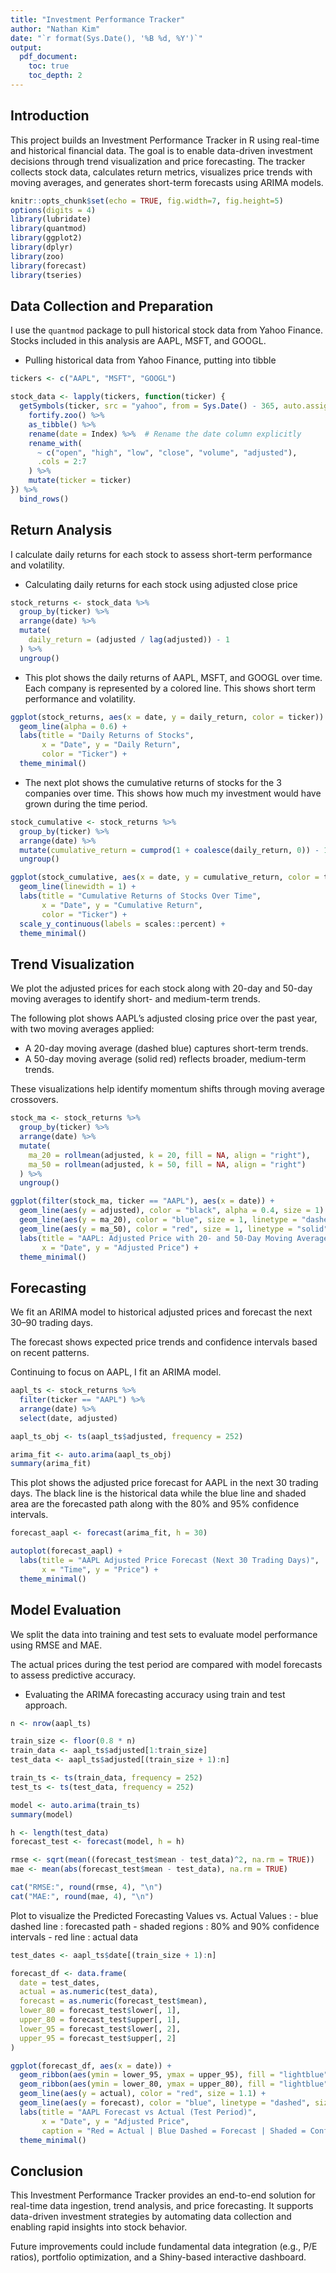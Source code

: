 ```yaml
---
title: "Investment Performance Tracker"
author: "Nathan Kim"
date: "`r format(Sys.Date(), '%B %d, %Y')`"
output: 
  pdf_document:
    toc: true
    toc_depth: 2
---
```


## Introduction

This project builds an Investment Performance Tracker in R using real-time and historical financial data. The goal is to enable data-driven investment decisions through trend visualization and price forecasting. The tracker collects stock data, calculates return metrics, visualizes price trends with moving averages, and generates short-term forecasts using ARIMA models.

```r
knitr::opts_chunk$set(echo = TRUE, fig.width=7, fig.height=5)
options(digits = 4) 
library(lubridate)
library(quantmod)
library(ggplot2)
library(dplyr)
library(zoo)
library(forecast)
library(tseries)
```

## Data Collection and Preparation

I use the `quantmod` package to pull historical stock data from Yahoo Finance. Stocks included in this analysis are AAPL, MSFT, and GOOGL.


 - Pulling historical data from Yahoo Finance, putting into tibble
```r
tickers <- c("AAPL", "MSFT", "GOOGL")

stock_data <- lapply(tickers, function(ticker) {
  getSymbols(ticker, src = "yahoo", from = Sys.Date() - 365, auto.assign = FALSE) %>%
    fortify.zoo() %>%
    as_tibble() %>%
    rename(date = Index) %>%  # Rename the date column explicitly
    rename_with(
      ~ c("open", "high", "low", "close", "volume", "adjusted"),
      .cols = 2:7
    ) %>%
    mutate(ticker = ticker)
}) %>%
  bind_rows()
```

## Return Analysis

I calculate daily returns for each stock to assess short-term performance and volatility.

 - Calculating daily returns for each stock using adjusted close price

```r
stock_returns <- stock_data %>%
  group_by(ticker) %>%
  arrange(date) %>%
  mutate(
    daily_return = (adjusted / lag(adjusted)) - 1
  ) %>%
  ungroup()
```
 - This plot shows the daily returns of AAPL, MSFT, and GOOGL over time. Each company is represented by a colored line. This shows short term performance and volatility.
```r
ggplot(stock_returns, aes(x = date, y = daily_return, color = ticker)) +
  geom_line(alpha = 0.6) +
  labs(title = "Daily Returns of Stocks",
       x = "Date", y = "Daily Return",
       color = "Ticker") +
  theme_minimal()
```
 - The next plot shows the cumulative returns of stocks for the 3 companies over time. This shows how much my investment would have grown during the time period.

```r
stock_cumulative <- stock_returns %>%
  group_by(ticker) %>%
  arrange(date) %>%
  mutate(cumulative_return = cumprod(1 + coalesce(daily_return, 0)) - 1) %>%
  ungroup()

ggplot(stock_cumulative, aes(x = date, y = cumulative_return, color = ticker)) +
  geom_line(linewidth = 1) +
  labs(title = "Cumulative Returns of Stocks Over Time",
       x = "Date", y = "Cumulative Return",
       color = "Ticker") +
  scale_y_continuous(labels = scales::percent) +
  theme_minimal()
```

## Trend Visualization

We plot the adjusted prices for each stock along with 20-day and 50-day moving averages to identify short- and medium-term trends.

The following plot shows AAPL's adjusted closing price over the past year, with two moving averages applied:

- A 20-day moving average (dashed blue) captures short-term trends.
- A 50-day moving average (solid red) reflects broader, medium-term trends.

These visualizations help identify momentum shifts through moving average crossovers.

```r
stock_ma <- stock_returns %>%
  group_by(ticker) %>%
  arrange(date) %>%
  mutate(
    ma_20 = rollmean(adjusted, k = 20, fill = NA, align = "right"),
    ma_50 = rollmean(adjusted, k = 50, fill = NA, align = "right")
  ) %>%
  ungroup()

ggplot(filter(stock_ma, ticker == "AAPL"), aes(x = date)) +
  geom_line(aes(y = adjusted), color = "black", alpha = 0.4, size = 1) +
  geom_line(aes(y = ma_20), color = "blue", size = 1, linetype = "dashed") +
  geom_line(aes(y = ma_50), color = "red", size = 1, linetype = "solid") +
  labs(title = "AAPL: Adjusted Price with 20- and 50-Day Moving Averages",
       x = "Date", y = "Adjusted Price") +
  theme_minimal()
```

## Forecasting

We fit an ARIMA model to historical adjusted prices and forecast the next 30–90 trading days.

The forecast shows expected price trends and confidence intervals based on recent patterns.

Continuing to focus on AAPL, I fit an ARIMA model.
```r
aapl_ts <- stock_returns %>%
  filter(ticker == "AAPL") %>%
  arrange(date) %>%
  select(date, adjusted)

aapl_ts_obj <- ts(aapl_ts$adjusted, frequency = 252)

arima_fit <- auto.arima(aapl_ts_obj)
summary(arima_fit)
```
This plot shows the adjusted price forecast for AAPL in the next 30 trading days. The black line is the historical data while the blue line and shaded area are the forecasted path along with the 80% and 95% confidence intervals.
```r
forecast_aapl <- forecast(arima_fit, h = 30)

autoplot(forecast_aapl) +
  labs(title = "AAPL Adjusted Price Forecast (Next 30 Trading Days)",
       x = "Time", y = "Price") +
  theme_minimal()
```

## Model Evaluation

We split the data into training and test sets to evaluate model performance using RMSE and MAE.

The actual prices during the test period are compared with model forecasts to assess predictive accuracy.

 - Evaluating the ARIMA forecasting accuracy using train and test approach.

```r
n <- nrow(aapl_ts)

train_size <- floor(0.8 * n)
train_data <- aapl_ts$adjusted[1:train_size]
test_data <- aapl_ts$adjusted[(train_size + 1):n]

train_ts <- ts(train_data, frequency = 252)
test_ts <- ts(test_data, frequency = 252)

model <- auto.arima(train_ts)
summary(model)
```

```r
h <- length(test_data)
forecast_test <- forecast(model, h = h)

rmse <- sqrt(mean((forecast_test$mean - test_data)^2, na.rm = TRUE))
mae <- mean(abs(forecast_test$mean - test_data), na.rm = TRUE)

cat("RMSE:", round(rmse, 4), "\n")
cat("MAE:", round(mae, 4), "\n")
```

Plot to visualize the Predicted Forecasting Values vs. Actual Values :
 - blue dashed line : forecasted path
 - shaded regions : 80% and 90% confidence intervals
 - red line : actual data

```r
test_dates <- aapl_ts$date[(train_size + 1):n]

forecast_df <- data.frame(
  date = test_dates,
  actual = as.numeric(test_data),
  forecast = as.numeric(forecast_test$mean),
  lower_80 = forecast_test$lower[, 1],
  upper_80 = forecast_test$upper[, 1],
  lower_95 = forecast_test$lower[, 2],
  upper_95 = forecast_test$upper[, 2]
)

ggplot(forecast_df, aes(x = date)) +
  geom_ribbon(aes(ymin = lower_95, ymax = upper_95), fill = "lightblue", alpha = 0.3) +
  geom_ribbon(aes(ymin = lower_80, ymax = upper_80), fill = "lightblue", alpha = 0.5) +
  geom_line(aes(y = actual), color = "red", size = 1.1) +
  geom_line(aes(y = forecast), color = "blue", linetype = "dashed", size = 1) +
  labs(title = "AAPL Forecast vs Actual (Test Period)",
       x = "Date", y = "Adjusted Price",
       caption = "Red = Actual | Blue Dashed = Forecast | Shaded = Confidence Interval") +
  theme_minimal()
```

## Conclusion

This Investment Performance Tracker provides an end-to-end solution for real-time data ingestion, trend analysis, and price forecasting. It supports data-driven investment strategies by automating data collection and enabling rapid insights into stock behavior.

Future improvements could include fundamental data integration (e.g., P/E ratios), portfolio optimization, and a Shiny-based interactive dashboard.
